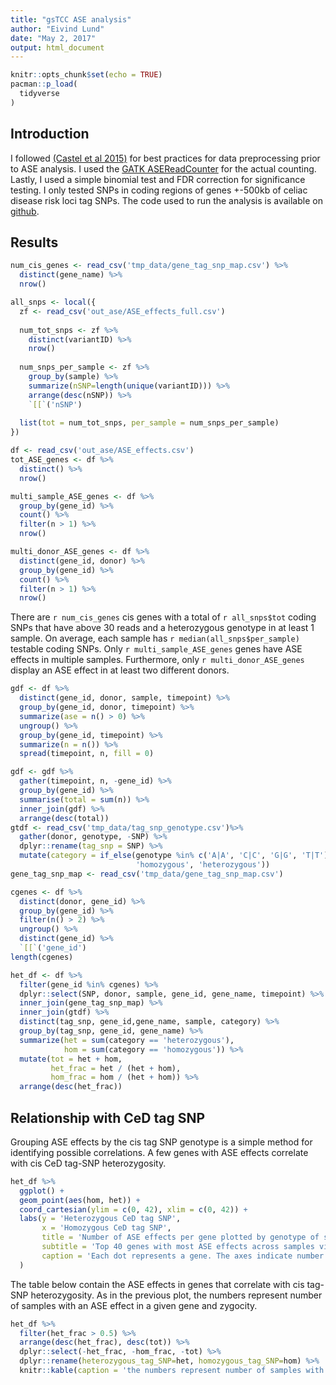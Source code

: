 ```yaml
---
title: "gsTCC ASE analysis"
author: "Eivind Lund"
date: "May 2, 2017"
output: html_document
---
```


```r
knitr::opts_chunk$set(echo = TRUE)
pacman::p_load(
  tidyverse
)
```

## Introduction

I followed [(Castel et al 2015)](https://genomebiology.biomedcentral.com/articles/10.1186/s13059-015-0762-6) for best practices for data preprocessing prior to ASE analysis.
I used the [GATK ASEReadCounter](https://software.broadinstitute.org/gatk/documentation/tooldocs/current/org_broadinstitute_gatk_tools_walkers_rnaseq_ASEReadCounter.php) for the actual counting. Lastly, I used a simple binomial test and FDR correction for significance testing. I only tested SNPs in coding regions of genes +-500kb of celiac disease risk loci tag SNPs. The code used to run the analysis is available on [github](https://github.com/eivindgl/gsTCC_ASECount).

## Results
```r
num_cis_genes <- read_csv('tmp_data/gene_tag_snp_map.csv') %>% 
  distinct(gene_name) %>% 
  nrow()

all_snps <- local({
  zf <- read_csv('out_ase/ASE_effects_full.csv') 
  
  num_tot_snps <- zf %>% 
    distinct(variantID) %>% 
    nrow()
  
  num_snps_per_sample <- zf %>%
    group_by(sample) %>% 
    summarize(nSNP=length(unique(variantID))) %>% 
    arrange(desc(nSNP)) %>% 
    `[[`('nSNP') 
  
  list(tot = num_tot_snps, per_sample = num_snps_per_sample)
})
```
```r
df <- read_csv('out_ase/ASE_effects.csv')
tot_ASE_genes <- df %>% 
  distinct() %>% 
  nrow()

multi_sample_ASE_genes <- df %>% 
  group_by(gene_id) %>% 
  count() %>% 
  filter(n > 1) %>% 
  nrow()

multi_donor_ASE_genes <- df %>% 
  distinct(gene_id, donor) %>% 
  group_by(gene_id) %>% 
  count() %>% 
  filter(n > 1) %>% 
  nrow()
```

There are `r num_cis_genes` cis genes with a total of `r all_snps$tot` coding SNPs that have above 30 reads and a heterozygous genotype in at least 1 sample. 
On average, each sample has `r median(all_snps$per_sample)` testable coding SNPs.
Only `r multi_sample_ASE_genes` genes have ASE effects in multiple samples.
Furthermore, only `r multi_donor_ASE_genes` display an ASE effect in at least two different donors.

```r
gdf <- df %>% 
  distinct(gene_id, donor, sample, timepoint) %>% 
  group_by(gene_id, donor, timepoint) %>% 
  summarize(ase = n() > 0) %>% 
  ungroup() %>% 
  group_by(gene_id, timepoint) %>% 
  summarize(n = n()) %>% 
  spread(timepoint, n, fill = 0)

gdf <- gdf %>% 
  gather(timepoint, n, -gene_id) %>% 
  group_by(gene_id) %>% 
  summarise(total = sum(n)) %>% 
  inner_join(gdf) %>% 
  arrange(desc(total))
gtdf <- read_csv('tmp_data/tag_snp_genotype.csv')%>%
  gather(donor, genotype, -SNP) %>% 
  dplyr::rename(tag_snp = SNP) %>% 
  mutate(category = if_else(genotype %in% c('A|A', 'C|C', 'G|G', 'T|T'),
                            'homozygous', 'heterozygous'))
gene_tag_snp_map <- read_csv('tmp_data/gene_tag_snp_map.csv')

cgenes <- df %>% 
  distinct(donor, gene_id) %>% 
  group_by(gene_id) %>% 
  filter(n() > 2) %>% 
  ungroup() %>% 
  distinct(gene_id) %>% 
  `[[`('gene_id')
length(cgenes)

het_df <- df %>% 
  filter(gene_id %in% cgenes) %>% 
  dplyr::select(SNP, donor, sample, gene_id, gene_name, timepoint) %>% 
  inner_join(gene_tag_snp_map) %>% 
  inner_join(gtdf) %>% 
  distinct(tag_snp, gene_id,gene_name, sample, category) %>% 
  group_by(tag_snp, gene_id, gene_name) %>% 
  summarize(het = sum(category == 'heterozygous'),
            hom = sum(category == 'homozygous')) %>% 
  mutate(tot = het + hom,
         het_frac = het / (het + hom),
         hom_frac = hom / (het + hom)) %>% 
  arrange(desc(het_frac))
```
## Relationship with CeD tag SNP
Grouping ASE effects by the cis tag SNP genotype is a simple method for identifying possible correlations.
A few genes with ASE effects correlate with cis CeD tag-SNP heterozygosity.


```R
het_df %>% 
  ggplot() +
  geom_point(aes(hom, het)) +
  coord_cartesian(ylim = c(0, 42), xlim = c(0, 42)) +
  labs(y = 'Heterozygous CeD tag SNP',
       x = 'Homozygous CeD tag SNP',
       title = 'Number of ASE effects per gene plotted by genotype of sample donor',
       subtitle = 'Top 40 genes with most ASE effects across samples visuallized',
       caption = 'Each dot represents a gene. The axes indicate number of samples.'
  )
```

The table below contain the ASE effects in genes that correlate with cis tag-SNP heterozygosity.
As in the previous plot, the numbers represent number of samples with an ASE effect in a given gene and zygocity.


```r
het_df %>% 
  filter(het_frac > 0.5) %>% 
  arrange(desc(het_frac), desc(tot)) %>% 
  dplyr::select(-het_frac, -hom_frac, -tot) %>% 
  dplyr::rename(heterozygous_tag_SNP=het, homozygous_tag_SNP=hom) %>% 
  knitr::kable(caption = 'the numbers represent number of samples with an ASE effect in a given gene and zygocity')
```


